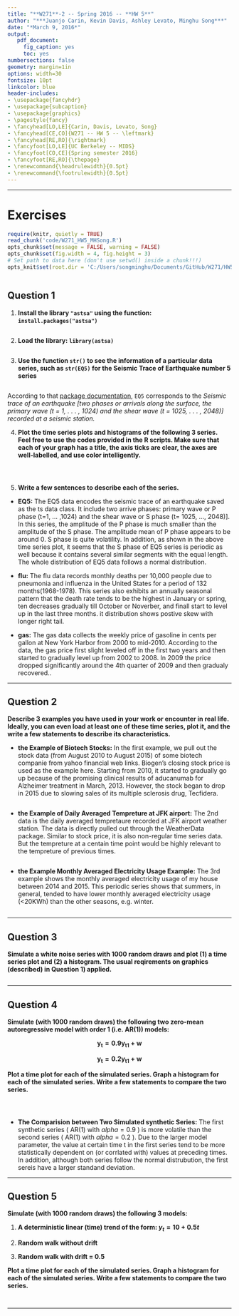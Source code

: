 ---
title: "**W271**-2 -- Spring 2016 -- **HW 5**"
author: "***Juanjo Carin, Kevin Davis, Ashley Levato, Minghu Song***"
date: "*March 9, 2016*"
output:
   pdf_document:
     fig_caption: yes
     toc: yes
numbersections: false
geometry: margin=1in
options: width=30
fontsize: 10pt
linkcolor: blue
header-includes:
- \usepackage{fancyhdr}
- \usepackage{subcaption}
- \usepackage{graphics}
- \pagestyle{fancy}
- \fancyhead[LO,LE]{Carin, Davis, Levato, Song}
- \fancyhead[CE,CO]{W271 -- HW 5 -- \leftmark}
- \fancyhead[RE,RO]{\rightmark}
- \fancyfoot[LO,LE]{UC Berkeley -- MIDS}
- \fancyfoot[CO,CE]{Spring semester 2016}
- \fancyfoot[RE,RO]{\thepage}
- \renewcommand{\headrulewidth}{0.5pt}
- \renewcommand{\footrulewidth}{0.5pt}
---

**********

\pagebreak

# Exercises

```{r, echo = FALSE}
require(knitr, quietly = TRUE)
read_chunk('code/W271_HW5_MHSong.R')
opts_chunk$set(message = FALSE, warning = FALSE)
opts_chunk$set(fig.width = 4, fig.height = 3)
# Set path to data here (don't use setwd() inside a chunk!!!)
opts_knit$set(root.dir = 'C:/Users/songminghu/Documents/GitHub/W271/HW5')
```

```{r Libraries-Functions-Constants, echo = FALSE}
```



## Question 1

1. **Install the library `"astsa"` using the function: `install.packages("astsa")`**

```{r Question1-1, echo = -c(1:2)}
```

2. **Load the library: `library(astsa)`**

```{r Question1-2, echo = TRUE}
```

3. **Use the function `str()` to see the information of a particular data series, such as `str(EQ5)` for the Seismic Trace of Earthquake number 5 series**

```{r Question1-3, echo = -c(1:2)}
```

According to that [package documentation](https://cran.r-project.org/web/packages/astsa/astsa.pdf), `EQ5` corresponds to the *Seismic trace of an earthquake [two phases or arrivals along the surface, the primary wave (t = 1, . . . , 1024) and the shear wave (t = 1025, . . . , 2048)] recorded at a seismic station.*

4. **Plot the time series plots and histograms of the following 3 series. Feel free to use the codes provided in the R scripts. Make sure that each of your graph has a title, the axis ticks are clear, the axes are well-labelled, and use color intelligently.**

```{r Question1-4-1, echo = TRUE, fig.width = 3.5, fig.height = 2.5,  fig.cap='Time Series and Histogram Plots for EQ5', fig.subcap=c('Time Series Plot', 'Histrogram')}
```

```{r Question1-4-2, echo = TRUE, fig.width = 3.5, fig.height = 2.5,  fig.cap='Time Series and Histogram Plots for EQ5', fig.subcap=c('Time Series Plot', 'Histrogram')}
```

```{r Question1-4-3, echo = TRUE, fig.width = 3.5, fig.height = 2.5,  fig.cap='Time Series and Histogram Plots for EQ5', fig.subcap=c('Time Series Plot', 'Histrogram')}
```

5. **Write a few sentences to describe each of the series.**

  + **EQ5:**
  The EQ5 data encodes the seismic trace of an earthquake saved as the ts data class. It include two arrive phases: primary wave or P phase (t=1, ... ,1024) and the shear wave or S phase (t= 1025, ..., 2048)]. In this series, the amplitude of the P phase is much smaller than the amplitude of the S phase.  The amplitude mean of P phase appears to be around 0.  S phase is quite volatility.  In addition, as shown in the above time series plot, it seems that the S phase of EQ5 series is periodic as well because it contains several similar segments with the equal length.  The whole distribution of EQ5 data follows a normal distribution. 

  + **flu:**
  The flu data records monthly deaths per 10,000 people due to pneumonia and influenza in the United States for a period of 132 months(1968-1978). This series also exhibits an annually seasonal pattern that the death rate tends to be the highest in January or spring, ten decreases gradually till October or Noverber, and finall start to level up in the last three months. it distribution shows postive skew with longer right tail.  

  + **gas:**
  The gas data collects the weekly price of gasoline in cents per gallon at New York Harbor from 2000 to mid-2010.  According to the data, the gas price first slight leveled off in the first two years and then started to gradually level up from 2002 to 2008.  In 2009 the price dropped significantly around the 4th quarter of 2009 and then gradualy recovered..  


**********

## Question 2

**Describe 3 examples you have used in your work or encounter in real life. Ideally, you can even load at least one of these time series, plot it, and the write a few statements to describe its characteristics.**

+ **the Example of Biotech Stocks:**
In the first example, we pull out the stock data (from August 2010 to August 2015) of some biotech companie from yahoo financial web links. Biogen's closing stock price is used as the example here. Starting from 2010, it started to gradually go up because of the promising clinical results of aducanumab for Alzheimer treatment in March, 2013. However, the stock began to drop in 2015 due to slowing sales of its multiple sclerosis drug, Tecfidera.  
   
```{r Question2-1, echo = -c(1:1),fig.align='center', fig.width = 5, fig.height = 3}
```

+ **the Example of Daily Averaged Tempreture  at JFK airport:**
The 2nd data is the daily averaged tempretaure recorded at JFK airport weather station.  The data is directly pulled out through the WeatherData package. Similar to stock price, it is also non-regular time series data.  But the tempreture at a centain time point would be highly relevant to the tempreture of previous times.         

```{r Question2-2, echo = -c(1:1), results='hide', fig.align='center', fig.width = 3.5, fig.height = 2.5}
```

+ **the Example Monthly Averaged Electricity Usage Example:**
The 3rd example shows the monthly averaged electricity usage of my house between 2014 and 2015.  This periodic series shows that summers, in general, tended to have lower monthly averaged electricity usage (<20KWh) than the other seasons, e.g. winter.  

```{r Question2-3, echo = -c(1:1),fig.align='center', fig.width = 3.5, fig.height = 2.5}
```



**********

## Question 3

**Simulate a white noise series with 1000 random draws and plot (1) a time series plot and (2) a histogram. The usual reqirements on graphics (described) in Question 1) applied.**

```{r Question3,echo = -c(1:4), fig.width = 3.5, fig.height = 2.5, fig.show='hold'}
```



**********

## Question 4

**Simulate (with 1000 random draws) the following two zero-mean autoregressive model with order 1 (i.e. AR(1)) models:**

$$\mathbf{y_t = 0.9y_{t1} + w}$$

$$\mathbf{y_t = 0.2y_{t1} + w}$$

**Plot a time plot for each of the simulated series. Graph a histogram for each of the simulated series. Write a few statements to compare the two series.**

```{r Question4-1, echo = -c(1:7)}
```

```{r Question4-2, echo=TRUE, fig.width = 3.5, fig.height = 2.5, fig.cap='Time Series and Histogram Plots for Two Smulated AR(1) Series', fig.subcap=c('y_t= 0.9 * y_t-1 + w', 'y_t= 0.2 * y_t-1 + w')}
```

```{r Question4-3, echo=TRUE, fig.width = 3.5, fig.height = 2.5,fig.show='hold'}
```

+ **The Comparision between Two Simulated synthetic Series:**
The first synthetic series ( AR(1) with $alpha=0.9$ ) is more volatile than the second series ( AR(1) with $alpha=0.2$ ). Due to the larger model parameter,  the value  at certain time t in the first series tend to be more statistically dependent on (or corrlated with) values at preceding times.  In addition, although both series follow the normal distrubution, the first sereis have a larger standand deviation. 

**********

## Question 5

**Simulate (with 1000 random draws) the following 3 models:**

1. **A deterministic linear (time) trend of the form: $y_t = 10 + 0.5t$**

2. **Random walk without drift**

3. **Random walk with drift = 0.5**

**Plot a time plot for each of the simulated series. Graph a histogram for each of the simulated series. Write a few statements to compare the two series.**

```{r Question5-1, echo = -c(1:1),fig.width = 9, fig.height = 5 }
```


```{r Question5-2, echo= FALSE, results='hide', fig.width = 4.5, fig.height = 2.5, fig.align='center' }
```

**********
